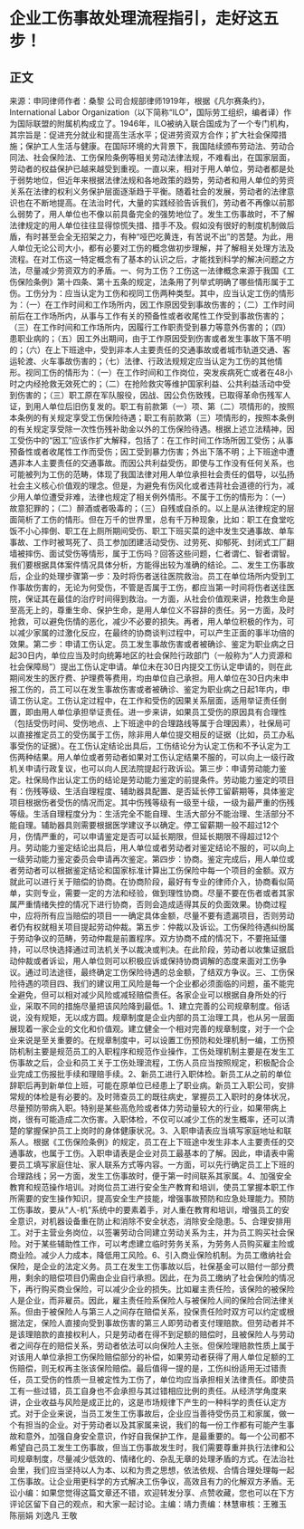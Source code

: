# 企业工伤事故处理流程指引，走好这五步！
## 正文
来源：申同律师作者：桑黎 公司合规部律师1919年，根据《凡尔赛条约》，International Labor Organization（以下简称“ILO”，国际劳工组织，编者译）作为国际联盟的附属机构成立了。1946年，ILO被纳入联合国成为了一个专门机构，其宗旨是：促进充分就业和提高生活水平；促进劳资双方合作；扩大社会保障措施；保护工人生活与健康。在国际环境的大背景下，我国陆续颁布劳动法、劳动合同法、社会保险法、工伤保险条例等相关劳动法律法规，不难看出，在国家层面，劳动者的权益保护已越来越受到重视。一直以来，相对于用人单位，劳动者都是处于弱势地位，但近年来根据法律法规和各地政策的趋势，劳动者和用人单位的劳资关系在法律的权利义务保护层面逐渐趋于平衡。随着社会的发展，劳动者的法律意识也在不断地提高。在法治时代，大量的实践经验告诉我们，劳动者不再像以前那么弱势了，用人单位也不像以前具备完全的强势地位了。发生工伤事故时，不了解法律规定的用人单位往往显得惊慌失措、措手不及。假如没有很好的制度机制做后盾，有时甚至会全无招架之力，有种“哑巴吃黄连，有苦说不出”的苦楚。为此，用人单位无论公司大小，都有必要对工伤的概念做初步理解，并了解相关处理方法及流程。在对工伤这一特定概念有了基本的认识之后，才能找到科学的解决问题之方法，尽量减少劳资双方的矛盾。一、何为工伤？工伤这一法律概念来源于我国《工伤保险条例》第十四条、第十五条的规定，法条用了列举式明确了哪些情形属于工伤。工伤分为：应当认定为工伤和视同工伤两种类型。其中，应当认定工伤的情形为：（一）在工作时间和工作场所内，因工作原因受到事故伤害的；（二）工作时间前后在工作场所内，从事与工作有关的预备性或者收尾性工作受到事故伤害的；（三）在工作时间和工作场所内，因履行工作职责受到暴力等意外伤害的；（四）患职业病的；（五）因工外出期间，由于工作原因受到伤害或者发生事故下落不明的；（六）在上下班途中，受到非本人主要责任的交通事故或者城市轨道交通、客运轮渡、火车事故伤害的；（七）法律、行政法规规定应当认定为工伤的其他情形。视同工伤的情形为：（一）在工作时间和工作岗位，突发疾病死亡或者在48小时之内经抢救无效死亡的；（二）在抢险救灾等维护国家利益、公共利益活动中受到伤害的；（三）职工原在军队服役，因战、因公负伤致残，已取得革命伤残军人证，到用人单位后旧伤复发的。职工有前款第（一）项、第（二）项情形的，按照本条例的有关规定享受工伤保险待遇；职工有前款第（三）项情形的，按照本条例的有关规定享受除一次性伤残补助金以外的工伤保险待遇。根据上述立法精神，因工受伤中的“因工”应该作扩大解释，包括了：在工作时间工作场所因工受伤；从事预备性或者收尾性工作而受伤；因工受到暴力伤害；外出下落不明；上下班途中遭遇非本人主要责任的交通事故。而因公共利益受伤，即使与工作没有任何关系，也可能被列为工伤的范畴，体现了我国法律对用人单位承担社会责任的倡导，以弘扬社会主义核心价值观的理念。但是，为避免有伤风化或者违背社会道德的行为，减少用人单位遭受非难，法律也规定了相关例外情形。不属于工伤的情形为：（一）故意犯罪的；（二）醉酒或者吸毒的；（三）自残或自杀的。以上是从法律规定的层面简析了工伤的情形。但在万千的世界里，总有千万种现象，比如：职工在食堂吃饭不小心摔倒、职工在上厕所期间受伤、职工下班买菜的途中发生交通事故、单车事故、工作时被骂死了、员工参加团建活动受伤、过劳死、抑郁死、封闭式工厂翻墙被摔伤、面试受伤等情形，属于工伤吗？回答这些问题，仁者谓仁、智者谓智。我们要根据具体案件情况具体分析，方能得出较为准确的结论。二、发生工伤事故后，企业的处理步骤第一步：及时将伤者送往医院救治。员工在单位场所内受到工作事故伤害的，无论为何受伤，不管是否属于工伤，都应当第一时间将伤者送往医院，保证其在最佳的治疗时间得到救治。一方面，从社会价值观来讲，抢救生命是至高无上的，尊重生命、保护生命，是用人单位义不容辞的责任。另一方面，及时抢救，可以避免伤情的恶化，减少不必要的损失。再者，用人单位积极的作为，可以减少家属的过激化反应，在最终的协商谈判过程中，可以产生正面的事半功倍的效果。第二步：申请工伤认定。员工发生事故伤害或者被确诊、鉴定为职业病之日起30日内，单位应当及时向统筹地区的社会保险行政部门（一般称为“人力资源和社会保障局”）提出工伤认定申请。单位未在30日内提交工伤认定申请的，则在此期间发生的医疗费、护理费等费用，均由单位自己承担。用人单位在30日内未申报工伤的，员工可以在发生事故伤害或者被确诊、鉴定为职业病之日起1年内，申请工伤认定。工伤认定过程中，在工作和受伤的因果关系层面，适用举证责任倒置，即由用人单位承担举证责任。进一步来讲，如果员工受伤的原因具有合理性（包括受伤时间、受伤地点、上下班途中的合理路线等属于合理因素），社保局可以直接推定员工的受伤属于工伤，除非用人单位提交相反的证据（比如，员工办私事受伤的证据）。在工伤认定结论出具后，工伤结论分为认定工伤和不予认定为工伤两种结果。用人单位或者劳动者如果对工伤认定结果不服的，可以向上一级行政机关申请行政复议，也可以向人民法院提起行政诉讼。第三步：申请劳动能力鉴定。社保局作出认定工伤的结论是劳动能力鉴定的前提条件。劳动能力鉴定的项目有：伤残等级、生活自理程度、辅助器具配置、是否延长停工留薪期等，具体鉴定项目根据伤者受伤的情况而定。其中伤残等级有一级至十级，一级为最严重的伤残等级。生活自理程度分为：生活完全不能自理、生活大部分不能治理、生活部分不能自理。辅助器具则需要根据医学建议予以确定。停工留薪期一般不超过12个月，伤情严重的，可以申请鉴定是否可以延长期限，但延长期限不得超过12个月。劳动能力鉴定结论出具后，用人单位或者劳动者对鉴定结论不服的，可以向上一级劳动能力鉴定委员会申请再次鉴定。第四步：协商。鉴定完成后，用人单位或者劳动者可以根据鉴定结论和国家标准计算出工伤保险中每一个项目的金额。双方就此可以进行关于赔偿的协商。在协商阶段，最好有专业的律师介入，协商看似简单，实则专业，需要一定的方法和经验，做到理性协商。尽量不要在伤者或者其家属严重情绪失控的情况下进行协商，否则会造成适得其反的负面效果。协商过程中，应将所有应当赔偿的项目一一确定具体金额，尽量不要有遗漏项目，否则劳动者仍有权就相关项目提起劳动仲裁。第五步：仲裁以及诉讼。工伤保险待遇纠纷属于劳动争议的范畴，劳动仲裁是前置程序。双方协商不成的情况下，不要拖延僵持，可以尽快选择通过司法机关予以裁决或判决。在此阶段，劳动者以收集证据启动仲裁或者诉讼，用人单位则可以积极应诉或保持协商调解的态度来面对工伤争议。通过司法途径，最终确定工伤保险待遇的总金额，了结双方争议。三、工伤保险待遇的项目四、我们的建议用工风险是每一个企业都必须面临的问题，虽不能完全避免，但可以相对减少风险或减轻赔偿责任。各家企业可以根据自身所处的行业，采取不同的措施尽量把该风险降到最低。1、建立完善的公司规章制度。俗话说，没有规矩，无以成方圆。规章制度是企业内部的员工治理工具，也从另一层面展现着一家企业的文化和价值观。建立健全一个相对完善的规章制度，对于一个企业来说是至关重要的。在规章制度中，可以设置工伤预防和处理机制一编，工伤预防机制主要是规范员工的入职程序和规范作业操作，工伤处理机制主要是在发生工伤事故之后，企业和员工关于工伤处理流程，工伤人员应当按照规定，积极配合企业完成工伤报批手续和理赔手续。2、新员工进行入职体检。新员工从之前的单位辞职后再到新单位上班，可能在原单位已经患上了职业病。新员工入职公司，安排常规的体检是有必要的。及时筛查员工的既往病史，掌握员工入职时的身体状况，尽量预防带病入职。特别是某些高危险或者体力劳动量较大的行业，如果带病上岗，很有可能造成二次伤害。入职体检，不仅可以减少工伤的发生概率，还可以清楚的掌握保护员工上岗时的身体健康状况。3、入职申请表应当填写家庭地址和联系人。根据《工伤保险条例》的规定，员工在上下班途中发生非本人主要责任的交通事故，也属于工伤。入职申请表是企业对员工最基本的了解。因此，申请表中需要员工填写家庭住址、家人联系方式等内容。一方面，可以先行确定员工上下班的合理路线；另一方面，发生工伤事故时，便于第一时间联系其家属。4、加强安全教育和规范操作培训。对岗位员工进行安全生产教育和培训，使员工掌握本职工作所需要的安生操作知识，提高安全生产技能，增强事故预防和应急处理能力。预防工伤事故，要从“人-机”系统中的要素着手，对人重在教育和培训，增强员工的安全意识，对机器设备重在防止和消除不安全状态，消除安全隐患。5、合理安排用工。对于主营业务岗位，以签署劳动合同建立劳动关系为主，并为员工购买社会保险。对于某些辅助性工作，可以考虑建立临时劳务关系，为劳务人员购买雇主险或商业险。减少人力成本，降低用工风险。6、引入商业保险机制。为员工缴纳社会保险，是企业的法定义务。员工在发生工伤事故以后，社保基金可以赔付一部分费用，剩余的赔偿项目仍需由企业自行承担。因此，在为员工缴纳了社会保险的情况下，再行购买商业保险，可以减少企业的损失。比如雇主责任险，该保险的被保险人是企业，而非雇员。因此，雇主责任险系保险人与被保险人间的保险合同法律关系。但由于被保险人与第三人之间存在赔偿关系，投保责任险时双方可以约定或根据法定，保险人直接向受到事故伤害的第三人即劳动者支付理赔款。但劳动者并不是该理赔款的直接权利人，只是劳动者在得不到足额的赔偿时，且被保险人与劳动者之间存在的赔偿关系，劳动者依法可以向保险人主张。但保险理赔款性质上属于对该用人单位承担工伤保险赔偿部分的补偿，如果劳动者获得了用人单位足额的工伤赔偿，则无权再主张该保险赔偿。最后值得一提的是，工伤纠纷适用无过错责任，员工受伤的性质一旦被定性为工伤了，单位均应当承担相关法律责任。即使员工有一些过错，员工自身也不会承担与其过错相应比例的责任。从经济学角度来讲，企业收益与风险是成正比的，这是市场规律下产生的一种科学的责任认定方式。对于企业来说，当员工发生工伤事故后，企业应当善待受伤员工和家属，做一个有担当的企业。对于劳动者以及其家属来说，我们的每一份工作都有可能产生事故和意外，加强自身安全意识，作好自我保护工作，是最重要的。每一个公司都不希望自己员工发生工伤事故，但当工伤事故发生时，我们需要尊重并执行法律和公司规章制度，尽量减少低效的、情绪化的、杂乱无章的处理矛盾的方式。在法治社会里，我们应当坚持以人为本、以和为贵之思想，依法依规、合情合理处理每一起工伤事故。让企业用更科学的方式解决工伤争议，高效且有力的化解双方矛盾。无讼小编：如果您觉得这篇文章还不错，欢迎转发分享、点赞收藏，您也可以在下方评论区留下自己的观点，和大家一起讨论。主编：靖力责编：林慧审核：王雅玉 陈丽娟 刘逸凡 王敬